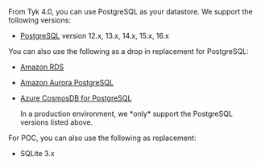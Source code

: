 ---
---

From Tyk 4.0, you can use PostgreSQL as your datastore. We support the following versions:

- [PostgreSQL](https://www.postgresql.org) version 12.x, 13.x, 14.x, 15.x, 16.x

You can also use the following as a drop in replacement for PostgreSQL:

- [Amazon RDS](https://aws.amazon.com/rds/)
- [Amazon Aurora PostgreSQL](https://docs.aws.amazon.com/AmazonRDS/latest/AuroraUserGuide/Aurora.AuroraPostgreSQL.html)
- [Azure CosmosDB for PostgreSQL](https://learn.microsoft.com/en-us/azure/cosmos-db/postgresql/introduction)



    <Note>
    In a production environment, we *only* support the PostgreSQL versions listed above.
    </Note>



For POC, you can also use the following as replacement:

- SQLite 3.x
